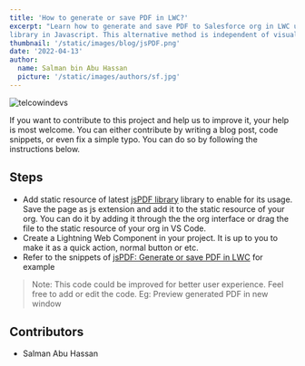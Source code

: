 ```yaml
---
title: 'How to generate or save PDF in LWC?'
excerpt: "Learn how to generate and save PDF to Salesforce org in LWC using jsPDF
library in Javascript. This alternative method is independent of visualforce page."
thumbnail: '/static/images/blog/jsPDF.png'
date: '2022-04-13'
author:
  name: Salman bin Abu Hassan
  picture: '/static/images/authors/sf.jpg'
---
```


![telcowindevs](/static/images/blog/telcowindevs.png)

If you want to contribute to this project and help us to improve it, your help is most welcome. You can either contribute by writing a blog post, code snippets, or even fix a simple typo. You can do so by following the instructions below.

## Steps

- Add static resource of latest [jsPDF library](https://cdnjs.cloudflare.com/ajax/libs/jspdf/2.5.1/jspdf.umd.min.js) 
library to enable for its usage. Save the page as js extension and add it to the static resource of your org.
You can do it by adding it through the the org interface or drag the file to the static resource of your org in VS Code.
- Create a Lightning Web Component in your project. It is up to you to make it as a quick action, normal button or etc.
- Refer to the snippets of [jsPDF: Generate or save PDF in LWC](/snippets/jspdf-generate-or-save-pdf-in-lwc) for example

> Note: This code could be improved for better user experience. 
Feel free to add or edit the code. Eg: Preview generated PDF in new window

## Contributors

- Salman Abu Hassan
